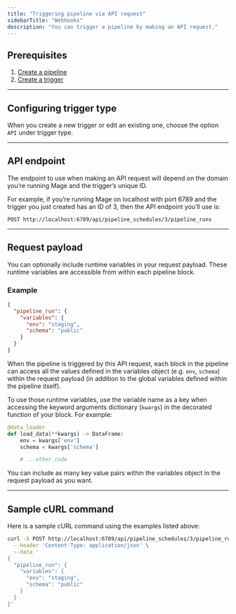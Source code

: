 ```yaml
---
title: "Triggering pipeline via API request"
sidebarTitle: "Webhooks"
description: "You can trigger a pipeline by making an API request."
---
```


## Prerequisites

1. [Create a pipeline](/about/features#data-pipeline-management)
2. [Create a trigger](/getting-started/data-pipeline-management#create-trigger)

---

## Configuring trigger type

When you create a new trigger or edit an existing one, choose the option `API`
under trigger type.

---

## API endpoint

The endpoint to use when making an API request will depend on the domain you’re
running Mage and the trigger’s unique ID.

For example, if you’re running Mage on localhost with port 6789 and the trigger
you just created has an ID of 3, then the API endpoint you’ll use is:

```
POST http://localhost:6789/api/pipeline_schedules/3/pipeline_runs
```

---

## Request payload

You can optionally include runtime variables in your request payload. These
runtime variables are accessible from within each pipeline block.

### Example

```json
{
  "pipeline_run": {
    "variables": {
      "env": "staging",
      "schema": "public"
    }
  }
}
```

When the pipeline is triggered by this API request, each block in the pipeline
can access all the values defined in the variables object (e.g. `env`, `schema`)
within the request payload (in addition to the global variables defined within
the pipeline itself).

To use those runtime variables, use the variable name as a key when accessing
the keyword arguments dictionary (`kwargs`) in the decorated function of your
block. For example:

```python
@data_loader
def load_data(**kwargs) -> DataFrame:
    env = kwargs['env']
    schema = kwargs['schema']

    # ...other code
```

You can include as many key value pairs within the variables object in the
request payload as you want.

---

## Sample cURL command

Here is a sample cURL command using the examples listed above:

```bash
curl -X POST http://localhost:6789/api/pipeline_schedules/3/pipeline_runs \
  --header 'Content-Type: application/json' \
  --data '
{
  "pipeline_run": {
    "variables": {
      "env": "staging",
      "schema": "public"
    }
  }
}'
```
